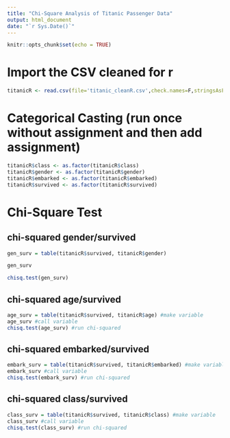 ```yaml
---
title: "Chi-Square Analysis of Titanic Passenger Data"
output: html_document
date: "`r Sys.Date()`"
---
```


```r
knitr::opts_chunk$set(echo = TRUE)
```

# Import the CSV cleaned for r 

```r
titanicR <- read.csv(file='titanic_cleanR.csv',check.names=F,stringsAsFactors = F)
```

# Categorical Casting (run once without assignment and then add assignment)

```r
titanicR$class <- as.factor(titanicR$class)
titanicR$gender <- as.factor(titanicR$gender)
titanicR$embarked <- as.factor(titanicR$embarked)
titanicR$survived <- as.factor(titanicR$survived)
```

# Chi-Square Test
## chi-squared gender/survived

```r
gen_surv = table(titanicR$survived, titanicR$gender)

gen_surv

chisq.test(gen_surv)
```

## chi-squared age/survived

```r
age_surv = table(titanicR$survived, titanicR$age) #make variable
age_surv #call variable
chisq.test(age_surv) #run chi-squared
```

## chi-squared embarked/survived

```r
embark_surv = table(titanicR$survived, titanicR$embarked) #make variable
embark_surv #call variable
chisq.test(embark_surv) #run chi-squared
```

## chi-squared class/survived

```r
class_surv = table(titanicR$survived, titanicR$class) #make variable
class_surv #call variable
chisq.test(class_surv) #run chi-squared
```

